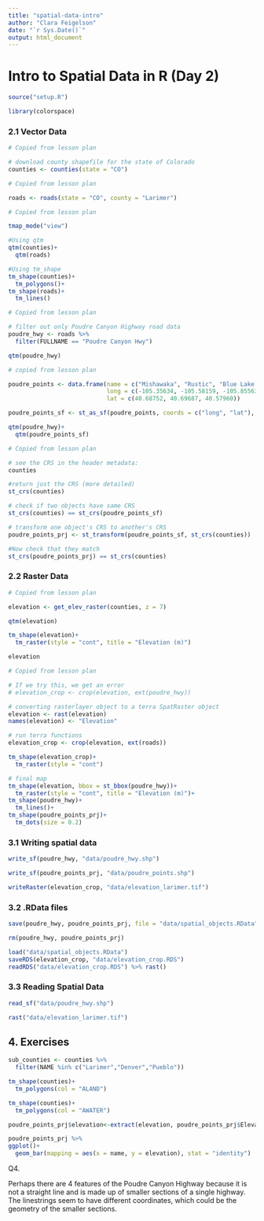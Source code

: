 ```yaml
---
title: "spatial-data-intro"
author: "Clara Feigelson"
date: "`r Sys.Date()`"
output: html_document
---
```


# Intro to Spatial Data in R (Day 2)

```r
source("setup.R")

library(colorspace)
```

### 2.1 Vector Data

```r
# Copied from lesson plan

# download county shapefile for the state of Colorado
counties <- counties(state = "CO")
```

```r
# Copied from lesson plan

roads <- roads(state = "CO", county = "Larimer")
```

```r
# Copied from lesson plan

tmap_mode("view")

#Using qtm
qtm(counties)+
  qtm(roads)

#Using tm_shape
tm_shape(counties)+
  tm_polygons()+
tm_shape(roads)+
  tm_lines()
```

```r
# Copied from lesson plan

# filter out only Poudre Canyon Highway road data
poudre_hwy <- roads %>% 
  filter(FULLNAME == "Poudre Canyon Hwy")

qtm(poudre_hwy)
```

```r
# copied from lesson plan

poudre_points <- data.frame(name = c("Mishawaka", "Rustic", "Blue Lake Trailhead"),
                            long = c(-105.35634, -105.58159, -105.85563),
                            lat = c(40.68752, 40.69687, 40.57960))

poudre_points_sf <- st_as_sf(poudre_points, coords = c("long", "lat"), crs = 4326)

qtm(poudre_hwy)+
  qtm(poudre_points_sf)

```

```r
# Copied from lesson plan

# see the CRS in the header metadata:
counties

#return just the CRS (more detailed)
st_crs(counties)

# check if two objects have same CRS
st_crs(counties) == st_crs(poudre_points_sf)

# transform one object's CRS to another's CRS
poudre_points_prj <- st_transform(poudre_points_sf, st_crs(counties))

#Now check that they match
st_crs(poudre_points_prj) == st_crs(counties)

```

### 2.2 Raster Data

```r
# Copied from lesson plan

elevation <- get_elev_raster(counties, z = 7)

qtm(elevation)

tm_shape(elevation)+
  tm_raster(style = "cont", title = "Elevation (m)")

elevation
```

```r
# Copied from lesson plan

# If we try this, we get an error
# elevation_crop <- crop(elevation, ext(poudre_hwy))

# converting rasterlayer object to a terra SpatRaster object
elevation <- rast(elevation)
names(elevation) <- "Elevation"

# run terra functions
elevation_crop <- crop(elevation, ext(roads))

tm_shape(elevation_crop)+
  tm_raster(style = "cont")

# final map
tm_shape(elevation, bbox = st_bbox(poudre_hwy))+
  tm_raster(style = "cont", title = "Elevation (m)")+
tm_shape(poudre_hwy)+
  tm_lines()+
tm_shape(poudre_points_prj)+
  tm_dots(size = 0.2)
```

### 3.1 Writing spatial data

```r
write_sf(poudre_hwy, "data/poudre_hwy.shp")

write_sf(poudre_points_prj, "data/poudre_points.shp")

```

```r
writeRaster(elevation_crop, "data/elevation_larimer.tif")
```

### 3.2 .RData files

```r
save(poudre_hwy, poudre_points_prj, file = "data/spatial_objects.RData")
```

```r
rm(poudre_hwy, poudre_points_prj)

load("data/spatial_objects.RData")
saveRDS(elevation_crop, "data/elevation_crop.RDS")
readRDS("data/elevation_crop.RDS") %>% rast()
```

### 3.3 Reading Spatial Data

```r
read_sf("data/poudre_hwy.shp")
```

```r
rast("data/elevation_larimer.tif")
```

## 4. Exercises

```r
sub_counties <- counties %>%
  filter(NAME %in% c("Larimer","Denver","Pueblo"))

```

```r

tm_shape(counties)+
  tm_polygons(col = "ALAND")

tm_shape(counties)+
  tm_polygons(col = "AWATER")


```

```r
poudre_points_prj$elevation<-extract(elevation, poudre_points_prj$Elevation)

poudre_points_prj %>%
ggplot()+
  geom_bar(mapping = aes(x = name, y = elevation), stat = "identity")
```

Q4.

Perhaps there are 4 features of the Poudre Canyon Highway because it is not a straight line and is made up of smaller sections of a single highway. The linestrings seem to have different coordinates, which could be the geometry of the smaller sections.

